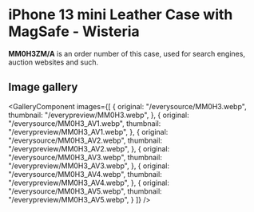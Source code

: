 
# iPhone 13 mini Leather Case with MagSafe - Wisteria

<Callout type='info' emoji='👉🏻'>**MM0H3ZM/A** is an order number of this case, used for search engines, auction websites and such.</Callout>

## Image gallery

<GalleryComponent
    images={[
      {
        original: "/everysource/MM0H3.webp",
        thumbnail: "/everypreview/MM0H3.webp",
      },
      {
        original: "/everysource/MM0H3_AV1.webp",
        thumbnail: "/everypreview/MM0H3_AV1.webp",
      },
      {
        original: "/everysource/MM0H3_AV2.webp",
        thumbnail: "/everypreview/MM0H3_AV2.webp",
      },
      {
        original: "/everysource/MM0H3_AV3.webp",
        thumbnail: "/everypreview/MM0H3_AV3.webp",
      },
      {
        original: "/everysource/MM0H3_AV4.webp",
        thumbnail: "/everypreview/MM0H3_AV4.webp",
      },
      {
        original: "/everysource/MM0H3_AV5.webp",
        thumbnail: "/everypreview/MM0H3_AV5.webp",
      }
    ]}
  />
